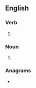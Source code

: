 ==English==

===Verb===
{{head|en|verb form}}

# {{en-third-person singular of|overrun}}

===Noun===
{{head|en|noun form}}

# {{plural of|en|overrun}}

===Anagrams===
* {{anagrams|en|a=enorrsuv|runovers|runs over}}